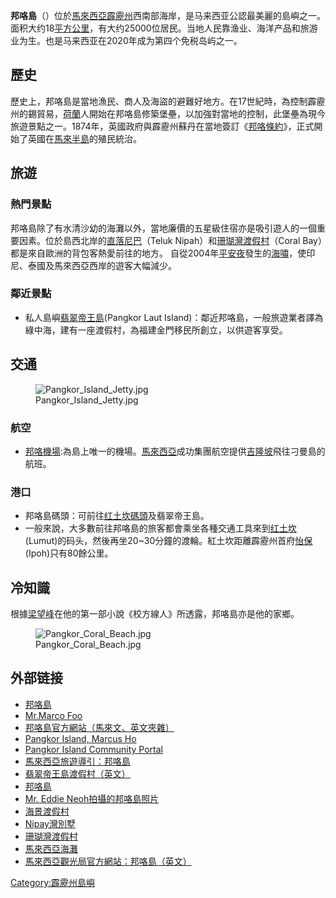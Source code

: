 {{Infobox islands
|name = 邦咯島
| image map      = Pangkor Island highlighted in Perak, Malaysia.svg
| native name = Pulau Pangkor
|image name = File:Sunset over Pangkor Island.jpg
|image caption = 邦咯島海岸日落
|image size = 250px
| map = Malaysia
| map_caption = 
|location = [[馬六甲海峽|馬六甲海峽]]
|coordinates = {{Coord|4|13|12|N|100|33|18|E}}
|archipelago =
|area km2 = 18
|country = [[馬來西亞|馬來西亞]]
|country admin divisions title 1 = 州屬
|country admin divisions 1 = [[霹靂州|霹靂州]]
|country admin divisions title 2 = 縣
|country admin divisions 2 = [[曼絨縣|曼絨]]
|country admin divisions title 3 =
|country admin divisions 3 = 
|population = 25,000
|population as of = 
|density km2 = 
|ethnic groups =
}}

'''邦咯島'''（{{lang-ms|'''Pulau Pangkor'''}}）位於[[馬來西亞|馬來西亞]][[霹靂州|霹靂州]]西南部海岸，是马来西亚公認最美麗的島嶼之一。面积大约18[[平方公里|平方公里]]，有大约25000位居民。当地人民靠渔业、海洋产品和旅游业为生。也是马来西亚在2020年成为第四个免税岛屿之一。

== 歷史 ==

歷史上，邦咯島是當地漁民、商人及海盜的避難好地方。在17世紀時，為控制霹靂州的錫貿易，[[荷蘭|荷蘭]]人開始在邦咯島修築堡壘，以加強對當地的控制，此堡壘為現今旅遊景點之一。1874年，英國政府與霹靂州蘇丹在當地簽訂《[[邦咯條約|邦咯條約]]》，正式開始了英國在[[馬來半島|馬來半島]]的殖民統治。

== 旅遊 ==
=== 熱門景點 ===
邦咯島除了有水清沙幼的海灘以外，當地廉價的五星級住宿亦是吸引遊人的一個重要因素。位於島西北岸的[[直落尼巴|直落尼巴]]（Teluk Nipah）和[[珊瑚灣渡假村|珊瑚灣渡假村]]（Coral Bay）都是來自歐洲的背包客熱愛前往的地方。
自從2004年[[平安夜|平安夜]]發生的[[2004年印度洋大地震|海嘯]]，使印尼、泰國及馬來西亞西岸的遊客大幅減少。

=== 鄰近景點 ===
*私人島嶼[[翡翠帝王島|翡翠帝王島]](Pangkor Laut Island)：鄰近邦咯島，一般旅遊業者譯為綠中海，建有一座渡假村，為福建金門移民所創立，以供遊客享受。

== 交通 ==
[[File:Pangkor_Island_Jetty.jpg|alt=Pangkor minibuses]]
=== 航空 ===
*[[邦咯機場|邦咯機場]]:為島上唯一的機場。[[馬來西亞|馬來西亞]]成功集團航空提供[[吉隆坡|吉隆坡]]飛往刁曼島的航班。

=== 港口 ===
*邦咯島碼頭：可前往[[红土坎碼頭|红土坎碼頭]]及翡翠帝王島。
*一般來說，大多數前往邦咯島的旅客都會乘坐各種交通工具來到[[红土坎|红土坎]](Lumut)的码头，然後再坐20~30分鐘的渡輪。紅土坎距離霹靂州首府[[怡保|怡保]](Ipoh)只有80餘公里。

== 冷知識 ==

根據[[梁望峰|梁望峰]]在他的第一部小說《校方線人》所透露，邦咯島亦是他的家鄉。

[[File:Pangkor_Coral_Beach.jpg|thumb]]
== 外部链接 ==
* [https://web.archive.org/web/20061230213214/http://travel.zaobao.com/msia/pages/m_place250200.html 邦咯島]
* [https://web.archive.org/web/20170419213432/http://pangkorisland.info/ Mr.Marco Foo ]
* [https://web.archive.org/web/20090808094443/http://www.pulaupangkor.org/ 邦咯島官方網站（馬來文、英文夾雜）]
* [http://www.pangkormalaysia.com Pangkor Island, Marcus Ho] 
* [https://web.archive.org/web/20090927071443/http://www.pangkorisland2u.com/ Pangkor Island Community Portal] 
* [https://web.archive.org/web/20070105235604/http://www.impression.com.my/destlist/Pkrlist.htm 馬來西亞旅遊導引：邦咯島] 
* [http://www.pangkorlautresort.com 翡翠帝王島渡假村（英文）]
* [http://www.pulau-pangkor.com 邦咯島]
* [http://www.pangkorisland.com Mr. Eddie Neoh拍攝的邦咯島照片]
* [http://www.seaviewpangkor.com 海景渡假村]
* [http://www.pangkornipahbay.com Nipay灣別墅]
* [https://web.archive.org/web/20110203234911/http://www.pangkorcoralbay.com/ 珊瑚灣渡假村]
* [https://web.archive.org/web/20070103024257/http://www.beaches-of-malaysia.com/ 馬來西亞海灘]
* [https://web.archive.org/web/20070106205550/http://www.virtualmalaysia.com/destination/pangkor%20island.html 馬來西亞觀光局官方網站：邦咯島（英文）]

{{霹雳州}}

[[Category:霹靂州島嶼|Category:霹靂州島嶼]]